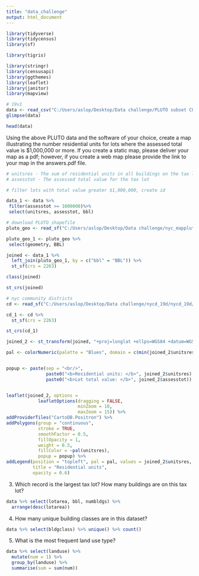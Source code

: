 ```yaml
---
title: "data_challenge"
output: html_document
---
```


```r
library(tidyverse)
library(tidycensus)
library(sf)

library(tigris)

library(stringr)
library(censusapi)
library(ggthemes)
library(leaflet)
library(janitor)
library(mapview)
```


```r
# 19v1
data <- read_csv("C:/Users/aslop/Desktop/Data challenge/PLUTO subset CUNY data challenge - pluto_datachallenge_subset.csv")
glimpse(data)
```

```r
head(data)

```

Using the above PLUTO data and the software of your choice, create a map illustrating
the number residential units for lots where the assessed total value is $1,000,000 or
more. If you create a static map, please deliver your map as a pdf; however, if you
create a web map please provide the link to your map in the answers.pdf file.

```r
# unitsres - The sum of residential units in all buildings on the tax lot.
# assesstot - The assessed total value for the tax lot

# filter lots with total value greater $1,000,000, create id

data_1 <- data %>% 
 filter(assesstot >= 1000000)%>%  
 select(unitsres, assesstot, bbl) 

```

```r
# download PLUTO shapefile
pluto_geo <- read_sf("C:/Users/aslop/Desktop/Data challenge/nyc_mappluto_19v1_arc_shp/MapPLUTO.shp")

pluto_geo_1 <- pluto_geo %>% 
 select(geometry, BBL)
```

```r
joined <- data_1 %>% 
  left_join(pluto_geo_1, by = c("bbl" = "BBL")) %>% 
  st_sf(crs = 2263)

class(joined)

st_crs(joined)
```

```r
# nyc community districts
cd <- read_sf("C:/Users/aslop/Desktop/Data challenge/nycd_19d/nycd_19d/nycd.shp")

cd_1 <- cd %>% 
  st_sf(crs = 2263)

st_crs(cd_1)
```


```r
joined_2 <- st_transform(joined, "+proj=longlat +ellps=WGS84 +datum=WGS84")

pal <- colorNumeric(palette = "Blues", domain = c(min(joined_2$unitsres), max(joined_2$unitsres)), na.color = "grey")


popup <- paste(sep = "<br/>", 
               paste0("<b>Residential units: </b>", joined_2$unitsres), 
               paste0("<b>Lot total value: </b>", joined_2$assesstot))


leaflet(joined_2, options = 
            leafletOptions(dragging = FALSE,
                           minZoom = 10, 
                           maxZoom = 15)) %>%
addProviderTiles("CartoDB.Positron") %>%
addPolygons(group = "continuous",
            stroke = TRUE, 
            smoothFactor = 0.5, 
            fillOpacity = 1,
            weight = 0.5,
            fillColor = ~pal(unitsres),
            popup = popup) %>% 
addLegend(position = "topleft", pal = pal, values = joined_2$unitsres,
          title = "Residential units",
          opacity = 0.6) 
```

3. Which record is the largest tax lot? How many buildings are on this tax lot? 

```r
data %>% select(lotarea, bbl, numbldgs) %>% 
  arrange(desc(lotarea))
```

4. How many unique building classes are in this dataset? 

```r
data %>% select(bldgclass) %>% unique() %>% count()
```

5. What is the most frequent land use type? 

```r
data %>% select(landuse) %>% 
  mutate(num = 1) %>%  
  group_by(landuse) %>% 
  summarise(sum = sum(num))
```

